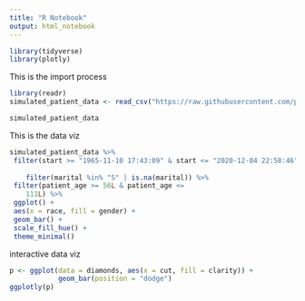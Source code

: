 ```yaml
---
title: "R Notebook"
output: html_notebook
---
```


```r
library(tidyverse)
library(plotly)
```

This is the import process
```r

library(readr)
simulated_patient_data <- read_csv("https://raw.githubusercontent.com/philbowsher/Foundation-of-the-R-Workflow-workshop-2019-09-06/master/Examples/data/simulated_patient_data.csv")

simulated_patient_data

```

This is the data viz
```r

simulated_patient_data %>%
 filter(start >= "1965-11-10 17:43:09" & start <= "2020-12-04 22:58:46") %>%
 
    filter(marital %in% "S" | is.na(marital)) %>%
 filter(patient_age >= 56L & patient_age <= 
    111L) %>%
 ggplot() +
 aes(x = race, fill = gender) +
 geom_bar() +
 scale_fill_hue() +
 theme_minimal()

```

interactive data viz
```r

p <- ggplot(data = diamonds, aes(x = cut, fill = clarity)) +
            geom_bar(position = "dodge")
ggplotly(p)

```

